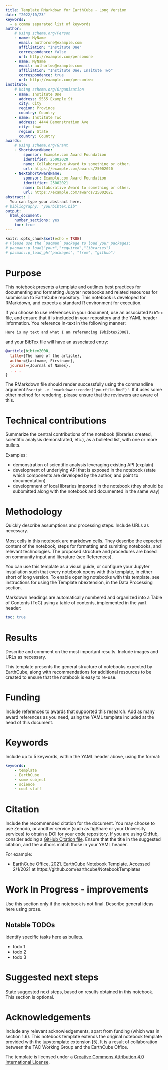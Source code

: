 ```yaml
---
title: Template RMarkdown for EarthCube - Long Version
date: "2022/10/23"
keywords: 
  - a comma separated list of keywords
author:
    # Using schema.org/Person
    - name: MyName
      email: authorone@example.com
      affiliation: "Institute One"
      correspondence: false
      url: http://example.com/personone
    - name: MyName
      email: authortwo@example.com
      affiliation: "Institute One; Insitute Two"
      correspondence: true
      url: http://example.com/persontwo
institute:
    # Using schema.org/Organization
    - name: Institute One
      address: 5555 Example St
      city: City
      region: Province
      country: Country
    - name: Institute Two
      address: 4444 Demonstration Ave
      city: town
      region: State
      country: Country
awards:
    # Using schema.org/Grant
    - ShortAwardName:
        sponsor: Example.com Award Foundation
        identifier: 25002020
        name: Collaborative Award to something or other.
        url: https://example.com/awards/25002020
    - NextShortAwardName:
        sponsor: Example.com Award Foundation
        identifier: 25002021
        name: Collaborative Award to something or other.
        url: https://example.com/awards/25002021
abstract: |
  You can type your abstract here.
# bibliography: "yourbibtex.bib"
output:
  html_document:
    number_sections: yes
    toc: true
---
```


```r
knitr::opts_chunk$set(echo = TRUE)
# Please use the `pacman` package to load your packages:
# pacman::p_load("your","required","libraries")
# pacman::p_load_gh("packages", "from", "github")
```

# Purpose

This notebook presents a template and outlines best practices for documenting and formatting Jupyter notebooks and related resources for submission to EarthCube repository. This notebook is developed for RMarkdown, and expects a standard R environment for execution.  

If you choose to use references in your document, use an associated `BibTex` file, and ensure that it is included in your repository and the YAML header information.  You reference in-text in the following manner:

```markdown
Here is my text and what I am referencing {@bibtex2008}.
```

and your BibTex file will have an associated entry:

```bibtex
@article{bibtex2008,
  title={The name of the article},
  author={Lastname, Firstname},
  journal={Journal of Names},
  . . .
}
```

The RMarkdown file should render successfully using the commandline argument `Rscript -e 'rmarkdown::render("yourfile.Rmd")'`.  If it uses some other method for rendering, please ensure that the reviewers are aware of this.

# Technical contributions

Summarize the central contributions of the notebook (libraries created, scientific analysis demonstrated, etc.), as a bulleted list, with one or more bullets.

Examples:

* demonstration of scientific analysis leveraging existing API (explain)
* development of underlying API that is exposed in the notebook (state which components are developed by the author, and point to documentation)
* developmnent of local libraries imported in the notebook (they should be subbmitted along with the notebook and documented in the same way)

# Methodology

Quickly describe assumptions and processing steps. Include URLs as necessary.

Most cells in this notebook are markdown cells. They describe the expected content of the notebook, steps for formatting and sumitting notebooks, and relevant technologies. The proposed structure and procedures are based on community input and literature (see References).

You can use this template as a visual guide, or configure your Jupyter installation such that every notebook opens with this template, in either short of long version. To enable opening notebooks with this template, see instructions for using the Template nbextension, in the Data Processing section.

Markdown headings are automatically numbered and organized into a Table of Contents (ToC) using a table of contents, implemented in the `yaml` header:

```yaml
toc: true
```

# Results

Describe and comment on the most important results. Include images and URLs as necessary.

This template presents the general structure of notebooks expected by EarthCube, along with recommendations for additional resources to be created to ensure that the notebook is easy to re-use.

# Funding

Include references to awards that supported this research. Add as many award references as you need, using the YAML template included at the head of this document.

# Keywords

Include up to 5 keywords, within the YAML header above, using the format:

```yaml
keywords:
    - template
    - EarthCube
    - some subject
    - science
    - cool stuff
```

# Citation

Include the recommended citation for the document.  You may choose to use Zenodo, or another service (such as figShare or your University services) to obtain a DOI for your code repository.  If you are using GitHub, consider adding a [GitHub Citation file](https://docs.github.com/en/repositories/managing-your-repositorys-settings-and-features/customizing-your-repository/about-citation-files).  Ensure that the title in the suggested citation, and the authors match those in your YAML header.

For example:

* EarthCube Office, 2021. EarthCube Notebook Template. Accessed 2/1/2021 at https://github.com/earthcube/NotebookTemplates

# Work In Progress - improvements

Use this section only if the notebook is not final.  Describe general ideas here using prose.

## Notable TODOs

Identify specific tasks here as bullets.

* todo 1
* todo 2
* todo 3

# Suggested next steps

State suggested next steps, based on results obtained in this notebook. This section is optional.

# Acknowledgements

Include any relevant acknowledgements, apart from funding (which was in section 1.6).
This notebook template extends the original notebook template provided with the jupytemplate extension [5]. It is a result of collaboration between the TAC Working Group and the EarthCube Office.

The template is licensed under a [Creative Commons Attribution 4.0 International License](http://creativecommons.org/licenses/by/4.0/).
